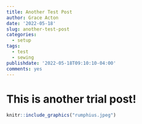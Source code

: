 ```yaml
---
title: Another Test Post
author: Grace Acton
date: '2022-05-18'
slug: another-test-post
categories:
  - setup
tags:
  - test
  - sewing
publishdate: '2022-05-18T09:10:10-04:00'
comments: yes
---
```


# This is another trial post!

```r
knitr::include_graphics("rumphius.jpeg")
```

